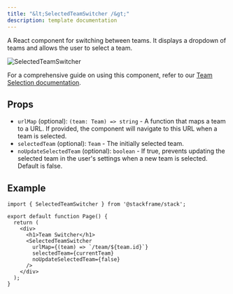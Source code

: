 ```yaml
---
title: "&lt;SelectedTeamSwitcher /&gt;"
description: template documentation
---
```


A React component for switching between teams. It displays a dropdown of teams and allows the user to select a team.

<div className="stack-white-image-showcase stack-250h">
  <img src="../imgs/selected-team-switcher.png" alt="SelectedTeamSwitcher" />
</div>

For a comprehensive guide on using this component, refer to our [Team Selection documentation](../concepts/team-selection.mdx).

## Props

- `urlMap` (optional): `(team: Team) => string` - A function that maps a team to a URL. If provided, the component will navigate to this URL when a team is selected.
- `selectedTeam` (optional): `Team` - The initially selected team.
- `noUpdateSelectedTeam` (optional): `boolean` - If true, prevents updating the selected team in the user's settings when a new team is selected. Default is false.

## Example

```tsx
import { SelectedTeamSwitcher } from '@stackframe/stack';

export default function Page() {
  return (
    <div>
      <h1>Team Switcher</h1>
      <SelectedTeamSwitcher
        urlMap={(team) => `/team/${team.id}`}
        selectedTeam={currentTeam}
        noUpdateSelectedTeam={false}
      />
    </div>
  );
}
```
